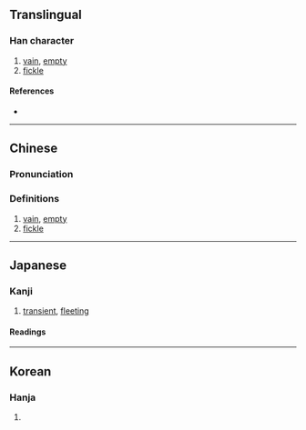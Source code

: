{{character info/new}}
==Translingual==

===Han character===
{{Han char|rn=9|rad=人|as=14|sn=16|four=25227|canj=OTWN|ids=⿰亻夢}}

# [[vain]], [[empty]]
# [[fickle]]

====References====
* {{Han ref|kx=0120.080|dkj=01236|dj=0254.010|hdz=10230.030|uh=511A|ud=20762|bh=E8F7|bd=59639}}

----

==Chinese==
{{zh-forms}}

===Pronunciation===
{{zh-pron
|m=méng
|c=mung4
|mn=bêng
|mc=
|oc=
|cat=a
}}

===Definitions===
{{zh-hanzi}}

# [[vain]], [[empty]]
# [[fickle]]

----

==Japanese==

===Kanji===
{{ja-kanji|grade=uc|rs=人14}}

# {{defn|lang=ja|sort=人14}} [[transient]], [[fleeting]]

====Readings====
{{ja-readings
|goon=もう
|kanon=ぼう 
|kun=はかな-い, くら-い
}}

----

==Korean==

===Hanja===
{{ko-hanja|hangeul=멍|rv=meong|mr=mŏng}}

# {{defn|lang=ko|sort=人14}}